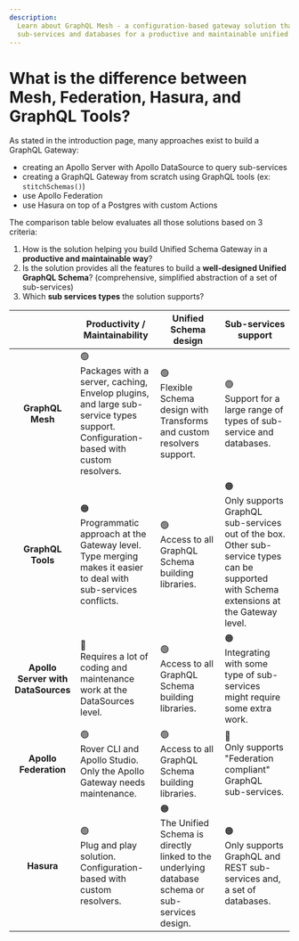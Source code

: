 ```yaml
---
description:
  Learn about GraphQL Mesh - a configuration-based gateway solution that supports a wide range of
  sub-services and databases for a productive and maintainable unified schema.
---
```


# What is the difference between Mesh, Federation, Hasura, and GraphQL Tools?

As stated in the introduction page, many approaches exist to build a GraphQL Gateway:

- creating an Apollo Server with Apollo DataSource to query sub-services
- creating a GraphQL Gateway from scratch using GraphQL tools (ex: `stitchSchemas()`)
- use Apollo Federation
- use Hasura on top of a Postgres with custom Actions

The comparison table below evaluates all those solutions based on 3 criteria:

1. How is the solution helping you build Unified Schema Gateway in a **productive and maintainable
   way**?
2. Is the solution provides all the features to build a **well-designed Unified GraphQL Schema**?
   (comprehensive, simplified abstraction of a set of sub-services)
3. Which **sub services types** the solution supports?

|                                    | Productivity / Maintainability                                                                                                               | Unified Schema design                                                                                  | Sub-services support                                                                                                                            |
| :--------------------------------: | -------------------------------------------------------------------------------------------------------------------------------------------- | ------------------------------------------------------------------------------------------------------ | ----------------------------------------------------------------------------------------------------------------------------------------------- |
|          **GraphQL Mesh**          | 🟢<br/>Packages with a server, caching, Envelop plugins, and large sub-service types support.<br/>Configuration-based with custom resolvers. | 🟢<br/>Flexible Schema design with Transforms and custom resolvers support.                            | 🟢<br/>Support for a large range of types of sub-service and databases.                                                                         |
|         **GraphQL Tools**          | 🟠<br/>Programmatic approach at the Gateway level.<br/>Type merging makes it easier to deal with sub-services conflicts.                     | 🟢<br/>Access to all GraphQL Schema building libraries.                                                | 🟠<br/>Only supports GraphQL sub-services out of the box. Other sub-service types can be supported with Schema extensions at the Gateway level. |
| **Apollo Server with DataSources** | 🔴<br/>Requires a lot of coding and maintenance work at the DataSources level.                                                               | 🟢<br/>Access to all GraphQL Schema building libraries.                                                | 🟠<br/>Integrating with some type of sub-services might require some extra work.                                                                |
|       **Apollo Federation**        | 🟢<br/>Rover CLI and Apollo Studio. Only the Apollo Gateway needs maintenance.                                                               | 🟢<br/>Access to all GraphQL Schema building libraries.                                                | 🔴<br/>Only supports "Federation compliant" GraphQL sub-services.                                                                               |
|             **Hasura**             | 🟢<br/>Plug and play solution. Configuration-based with custom resolvers.                                                                    | 🟠<br/>The Unified Schema is directly linked to the underlying database schema or sub-services design. | 🟠<br/>Only supports GraphQL and REST sub-services and, a set of databases.                                                                     |
